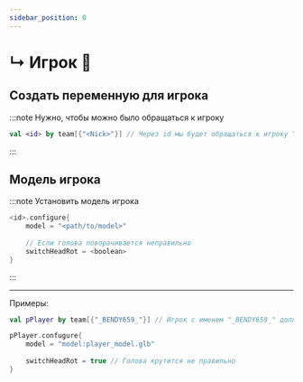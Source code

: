 ```yaml
---
sidebar_position: 0
---
```


# ↳ Игрок 💁

## Создать переменную для игрока

:::note Нужно, чтобы можно было обращаться к игроку
```kts
val <id> by team[{"<Nick>"}] // Через id мы будет обращаться к игроку "Nick"
```
:::

## Модель игрока

:::note Установить модель игрока
```kts
<id>.configure{
    model = "<path/to/model>"
    
    // Если голова поворачивается неправильно
    switchHeadRot = <boolean>
}
```

:::

---

Примеры:
```kts
val pPlayer by team[{"_BENDY659_"}] // Игрок с именем "_BENDY659_" должен существовать в мире, иначе никакого толку

pPlayer.confugure{
    model = "model:player_model.glb"
    
    switchHeadRot = true // Голова крутится не правильно
}
```
